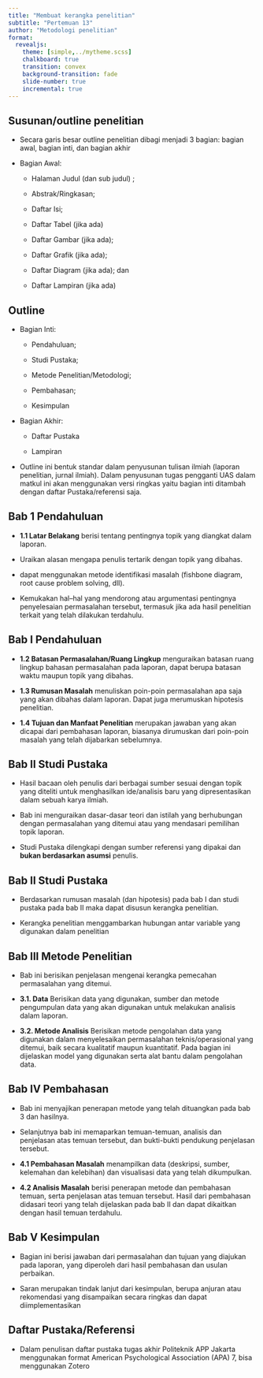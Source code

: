 ```yaml
---
title: "Membuat kerangka penelitian"
subtitle: "Pertemuan 13"
author: "Metodologi penelitian"
format: 
  revealjs:
    theme: [simple,../mytheme.scss]
    chalkboard: true
    transition: convex
    background-transition: fade
    slide-number: true
    incremental: true
---
```


## Susunan/outline penelitian {.m}

- Secara garis besar outline penelitian dibagi menjadi 3 bagian: bagian awal, bagian inti, dan bagian akhir

- Bagian Awal:

    - Halaman Judul (dan sub judul) ;
    
    - Abstrak/Ringkasan;
    
    - Daftar Isi;
    
    - Daftar Tabel (jika ada)
    
    - Daftar Gambar (jika ada);
    
    - Daftar Grafik (jika ada);
    
    - Daftar Diagram (jika ada); dan
    
    - Daftar Lampiran (jika ada)

## Outline {.m}

- Bagian Inti:
    
    - Pendahuluan;

    - Studi Pustaka;

    - Metode Penelitian/Metodologi;

    - Pembahasan;

    - Kesimpulan

- Bagian Akhir:

    - Daftar Pustaka

    - Lampiran
    
- Outline ini bentuk standar dalam penyusunan tulisan ilmiah (laporan penelitian, jurnal ilmiah). Dalam penyusunan tugas pengganti UAS dalam matkul ini akan menggunakan versi ringkas yaitu bagian inti ditambah dengan daftar Pustaka/referensi saja.

## Bab 1 Pendahuluan

- **1.1 Latar Belakang** berisi tentang pentingnya topik yang diangkat dalam laporan.

- Uraikan alasan mengapa penulis tertarik dengan topik yang dibahas.

- dapat menggunakan metode identifikasi masalah (fishbone diagram, root cause problem solving, dll). 

- Kemukakan hal–hal yang mendorong atau argumentasi pentingnya penyelesaian permasalahan tersebut, termasuk jika ada hasil penelitian terkait yang telah dilakukan terdahulu.


## Bab I Pendahuluan

- **1.2 Batasan Permasalahan/Ruang Lingkup** menguraikan batasan ruang lingkup bahasan permasalahan pada laporan, dapat berupa batasan waktu maupun topik yang dibahas. 

- **1.3 Rumusan Masalah** menuliskan poin-poin permasalahan apa saja yang akan dibahas dalam laporan. Dapat juga merumuskan hipotesis penelitian.

- **1.4 Tujuan dan Manfaat Penelitian** merupakan jawaban yang akan dicapai dari pembahasan laporan, biasanya dirumuskan dari poin-poin masalah yang telah dijabarkan sebelumnya.

## Bab II Studi Pustaka

- Hasil bacaan oleh penulis dari berbagai sumber sesuai dengan topik yang diteliti untuk menghasilkan ide/analisis baru yang dipresentasikan dalam sebuah karya ilmiah. 

- Bab ini menguraikan dasar-dasar teori dan istilah yang berhubungan dengan permasalahan yang ditemui atau yang mendasari pemilihan topik laporan.

- Studi Pustaka dilengkapi dengan sumber referensi yang dipakai dan **bukan berdasarkan asumsi** penulis. 

## Bab II Studi Pustaka

- Berdasarkan rumusan masalah (dan hipotesis) pada bab I dan studi pustaka pada bab II maka dapat disusun kerangka penelitian.

- Kerangka penelitian menggambarkan hubungan antar variable yang digunakan dalam penelitian

## Bab III Metode Penelitian {.m}

- Bab ini berisikan penjelasan mengenai kerangka pemecahan permasalahan yang ditemui. 

- **3.1. Data** Berisikan data yang digunakan, sumber dan metode pengumpulan data yang akan digunakan untuk melakukan analisis dalam laporan. 

- **3.2. Metode Analisis** Berisikan metode pengolahan data yang digunakan dalam menyelesaikan permasalahan teknis/operasional yang ditemui, baik secara kualitatif maupun kuantitatif. Pada bagian ini dijelaskan model yang digunakan serta alat bantu dalam pengolahan data.

## Bab IV Pembahasan {.m}

- Bab ini menyajikan penerapan metode yang telah dituangkan pada bab 3 dan hasilnya. 

- Selanjutnya bab ini memaparkan temuan-temuan, analisis dan penjelasan atas temuan tersebut, dan bukti-bukti pendukung penjelasan tersebut.

- **4.1 Pembahasan Masalah** menampilkan data (deskripsi, sumber, kelemahan dan kelebihan) dan visualisasi data yang telah dikumpulkan.

- **4.2 Analisis Masalah** berisi penerapan metode dan pembahasan temuan, serta penjelasan atas temuan tersebut. Hasil dari pembahasan didasari teori yang telah dijelaskan pada bab II dan dapat dikaitkan dengan hasil temuan terdahulu.

## Bab V Kesimpulan

- Bagian ini berisi jawaban dari permasalahan dan tujuan yang diajukan pada laporan, yang diperoleh dari hasil pembahasan dan usulan perbaikan. 

- Saran merupakan tindak lanjut dari kesimpulan, berupa anjuran atau rekomendasi yang disampaikan secara ringkas dan dapat diimplementasikan

## Daftar Pustaka/Referensi

- Dalam penulisan daftar pustaka tugas akhir Politeknik APP Jakarta menggunakan format American Psychological Association (APA) 7, bisa menggunakan Zotero 